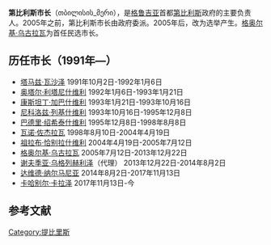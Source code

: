 '''第比利斯市长'''（თბილისის_მერი），是[[格鲁吉亚|格鲁吉亚]]首都[[第比利斯|第比利斯]]政府的主要负责人。2005年之前，第比利斯市长由政府委派。2005年后，改为选举产生。[[格奥尔基·乌古拉瓦|格奥尔基·乌古拉瓦]]为首任民选市长。

== 历任市长（1991年—） ==
*[[塔马兹·瓦沙泽|塔马兹·瓦沙泽]] 1991年10月2日-1992年1月6日
*[[奥塔尔·利塔尼什维利|奥塔尔·利塔尼什维利]] 1992年1月6日-1993年1月21日
*[[康斯坦丁·加巴什维利|康斯坦丁·加巴什维利]] 1993年1月21日-1993年10月16日
*[[尼科洛兹·列基什维利|尼科洛兹·列基什维利]] 1993年10月16日-1995年12月8日
*[[巴德里·绍希泰什维利|巴德里·绍希泰什维利]] 1995年12月8日-1998年8月8日
*[[瓦诺·佐杰拉瓦|瓦诺·佐杰拉瓦]] 1998年8月10日-2004年4月19日
*[[祖拉布·恰别拉什维利|祖拉布·恰别拉什维利]] 2004年4月19日-2005年7月12日
*[[格奥尔基·乌古拉瓦|格奥尔基·乌古拉瓦]] 2005年7月12日-2013年12月22日
*[[谢夫季亚·乌格列赫利泽|谢夫季亚·乌格列赫利泽]]（代理） 2013年12月22日-2014年8月2日
*[[达维德·纳尔马尼亚|达维德·纳尔马尼亚]] 2014年8月2日-2017年11月13日
*[[卡哈·卡拉泽|卡哈别尔·卡拉泽]] 2017年11月13日-今

==参考文献==
{{reflist}}

[[Category:提比里斯|Category:提比里斯]]